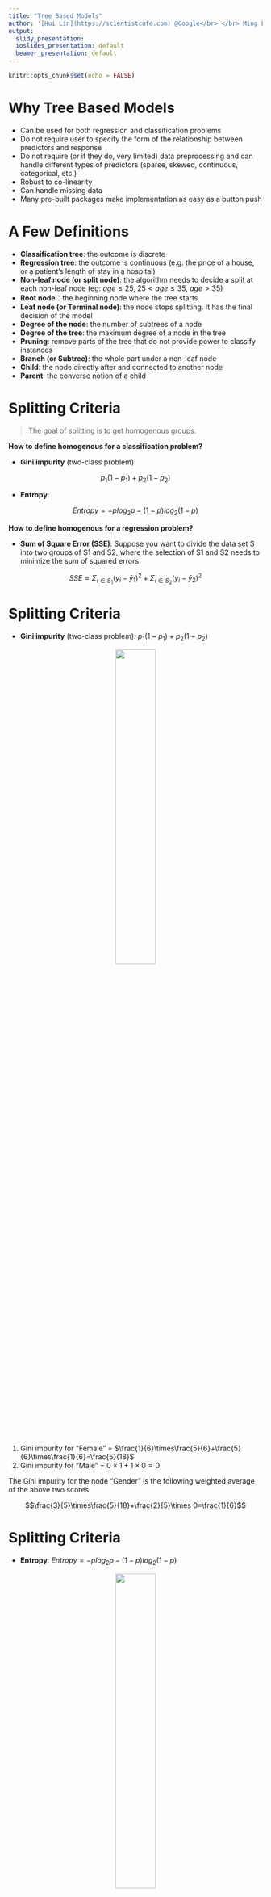 ```yaml
---
title: "Tree Based Models"
author: '[Hui Lin](https://scientistcafe.com) @Google</br> </br> Ming Li @Amazon'
output:
  slidy_presentation:
  ioslides_presentation: default
  beamer_presentation: default
---
```


```r
knitr::opts_chunk$set(echo = FALSE)
```

# Why Tree Based Models


- Can be used for both regression and classification problems
- Do not require user to specify the form of the relationship between predictors and response 
- Do not require (or if they do, very limited) data preprocessing and can handle different types of predictors (sparse, skewed, continuous, categorical, etc.)
- Robust to co-linearity
- Can handle missing data
- Many pre-built packages make implementation as easy as a button push


# A Few Definitions

- **Classification tree**: the outcome is discrete 
- **Regression tree**: the outcome is continuous (e.g. the price of a house, or a patient's length of stay in a hospital)
- **Non-leaf node (or split node)**: the algorithm needs to decide a split at each non-leaf node  (eg: $age \leq 25$, $25 < age \leq 35$, $age > 35$) 
- **Root node**：the beginning node where the tree starts
- **Leaf node (or Terminal node)**: the node stops splitting. It has the final decision of the model
- **Degree of the node**: the number of subtrees of a node 
- **Degree of the tree**: the maximum degree of a node in the tree
- **Pruning**: remove parts of the tree that do not provide power to classify instances
- **Branch (or Subtree)**: the whole part under a non-leaf node
- **Child**: the node directly after and connected to another node 
- **Parent**: the converse notion of a child

# Splitting Criteria

> The goal of splitting is to get homogenous groups.

**How to define homogenous for a classification problem?**

- **Gini impurity**  (two-class problem):

$$p_{1}(1-p_{1})+p_{2}(1-p_{2})$$

- **Entropy**:

$$Entropy=-plog_{2}p-(1-p)log_{2}(1-p)$$

**How to define homogenous for a regression problem?**

- **Sum of Square Error (SSE)**: Suppose you want to divide the data set S into two groups of S1 and S2, where the selection of S1 and S2 needs to minimize the sum of squared errors

$$SSE=\Sigma_{i\in S_{1}}(y_{i}-\bar{y}_{1})^{2}+\Sigma_{i\in S_{2}}(y_{i}-\bar{y}_{2})^{2}$$


# Splitting Criteria

- **Gini impurity**  (two-class problem): $p_{1}(1-p_{1})+p_{2}(1-p_{2})$

<center>
![](../../../IntroDataScience/images/giniEN.PNG){width=40%}
</center>

1. Gini impurity for "Female" = $\frac{1}{6}\times\frac{5}{6}+\frac{5}{6}\times\frac{1}{6}=\frac{5}{18}$
2. Gini impurity for "Male" = $0\times1+1\times 0=0$

The Gini impurity for the node "Gender" is the following weighted average of the above two scores:

$$\frac{3}{5}\times\frac{5}{18}+\frac{2}{5}\times 0=\frac{1}{6}$$

# Splitting Criteria

- **Entropy**: $Entropy=-plog_{2}p-(1-p)log_{2}(1-p)$

<center>
![](../../../IntroDataScience/images/giniEN.PNG){width=40%}
</center>

- Root node: $-\frac{25}{50}log_{2}\frac{25}{50}-\frac{25}{50}log_{2}\frac{25}{50}=1$

The entropy of the split using variable "gender" can be calculated  in three steps:

1. Entropy for "Female" = $-\frac{5}{30}log_{2}\frac{5}{30}-\frac{25}{30}log_{2}\frac{25}{30}=0.65$
2. Entropy for "Male" = $0\times1+1\times 0=0$
3. Entropy for the node "Gender" is the weighted average of the above two entropy numbers: $\frac{3}{5}\times 0.65+\frac{2}{5}\times 0=0.39$

# Splitting Criteria

- **Sum of Square Error (SSE)**: $SSE=\Sigma_{i\in S_{1}}(y_{i}-\bar{y}_{1})^{2}+\Sigma_{i\in S_{2}}(y_{i}-\bar{y}_{2})^{2}$

<center>
![](../../../IntroDataScience/images/varEN.png){width=40%}
</center>

1. Root SSE: 522.9
2. SSE for "Female" is 136
3. SSE for "Male" is 32
4. SSE for splitting node "Gender" is the sum of the above two numbers which is 168


# Tree Pruning

> Pruning is the process that reduces the size of decision trees. It reduces the risk of overfitting by limiting the size of the tree or removing sections of the tree that provide little power.

- Limit the size 
    - Minimum sample size at each node
    - Maximum depth of the tree
    - Maximum number of terminal nodes
    - The number of variables considered for each split

- Remove branches
    - cost/complexity penalty
    - Error-based pruning
    - Error-complexity pruning
    - Minimum error pruning
    
Refer to [this section](https://scientistcafe.com/ids/tree-pruning.html) of the book for more detail.

# Bagging Tree

> A single tree is unstable, and Bootstrap aggregation (Bagged) is an ensemble method that can effectively stabilize the model. 

- **Steps of Bagging**

1. Build a model on different bootstrap samples to form an ensemble, say $B$ samples
2. For a new sample, each model will give a prediction: $\hat{f}^1(x),\hat{f}^2(x)\dots,\hat{f}^B(x)$
3. The bagged model's prediction is the average of all the predictions:

$$\hat{f}_{avg}(x)=\frac{1}{B}\Sigma^B_{b=1}\hat{f}^b(x)$$

- **Advantages**
    - stabilizes the model predictions by averaging the results.
    - provides more accurate predictions.
    - can use out-of-bag samples to evaluate model performance.
    
- **Disadvantages**
    - Computation and memory requirements
    - The bagged model is difficult to explain
    - Since the bagging tree uses all of the original predictors,  trees are correlated, which prevents bagging from optimally reducing the variance of the predicted values.

# Random Forest

> To solve one of the disadvantage of bagging tree (i.e. correlation among these trees), random forest was introduced.

- Steps of Random Forest
 
1. Select the number of trees, B
2. **for** _i=1 to B_ **do**
    - generate a bootstrap sample of the original data
    - train a tree on this sample
         - **for** _each split_ **do**
              - randomly select m（<p）predictors
              - choose the best one out of the $m$ and partition the data
         - **end**
    - use typical tree model stopping criteria to determine when a tree is complete without pruning
3. **end**

# Gradient Boosted Machine

> The ultimate commonly used none-deep-learning method that wins Kaggle competitions. Using sequence of weaker learner to build a strong learner.


- Steps of Gradient Boosted Tree

1. Initialize all  predictions to the sample log-odds: $f_{i} = log \frac{\hat{p}}{1- \hat{p}}$
2. **for**  j=1 ... M **do**
    - Compute predicted event probability:  $\hat{p}_i=\frac{1}{1+exp[-f_{i}(x)]}$.
    - Compute the residual (i.e. gradient): $z_i=y_i-\hat{p}_i$
    - Randomly sample the training data
    - Train a tree model on the random subset using the residuals as the outcome
    - Compute the terminal node estimates of the Pearson residuals: $r_i=\frac{1/n\Sigma_i^n(y_i-\hat{p}_i)}{1/n\Sigma_i^n\hat{p}_i(1-\hat{p}_i)}$
    - Update f：$f_i=f_i+\lambda f_i^{(j)}$
3. end